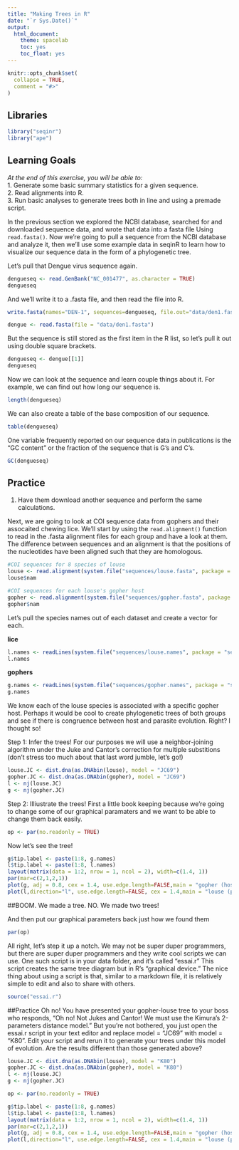 ```yaml
---
title: "Making Trees in R"
date: "`r Sys.Date()`"
output:
  html_document:
    theme: spacelab
    toc: yes
    toc_float: yes
---
```


```r
knitr::opts_chunk$set(
  collapse = TRUE,
  comment = "#>"
)
```

## Libraries  
```r
library("seqinr")
library("ape")
```

## Learning Goals
*At the end of this exercise, you will be able to:*  
1. Generate some basic summary statistics for a given sequence.  
2. Read alignments into R.  
3. Run basic analyses to generate trees both in line and using a premade script.  

In the previous section we explored the NCBI database, searched for and downloaded sequence data, and wrote that data into a fasta file Using `read.fasta()`. Now we're going to pull a sequence from the NCBI database and analyze it, then we'll use some example data in seqinR to learn how to visualize our sequence data in the form of a phylogenetic tree.  

Let's pull that Dengue virus sequence again.   
```r
dengueseq <- read.GenBank("NC_001477", as.character = TRUE)
dengueseq
```

And we'll write it to a .fasta file, and then read the file into R.
```r
write.fasta(names="DEN-1", sequences=dengueseq, file.out="data/den1.fasta")
```

```r
dengue <- read.fasta(file = "data/den1.fasta")
```

But the sequence is still stored as the first item in the R list, so let's pull it out using double square brackets.
```r
dengueseq <- dengue[[1]]
dengueseq
```

Now we can look at the sequence and learn couple things about it. For example, we can find out how long our sequence is.
```r
length(dengueseq)
```

We can also create a table of the base composition of our sequence.
```r
table(dengueseq)
```

One variable frequently reported on our sequence data in publications is the "GC content" or the fraction of the sequence that is G's and C's.
```r
GC(dengueseq)
```

## Practice
1. Have them download another sequence and perform the same calculations.

Next, we are going to look at COI sequence data from gophers and their assocaited chewing lice. We'll start by using the `read.alignment()` function to read in the .fasta alignment files for each group and have a look at them. The difference between sequences and an alignment is that the positions of the nucleotides have been aligned such that they are homologous.
```r
#COI sequences for 8 species of louse
louse <- read.alignment(system.file("sequences/louse.fasta", package = "seqinr"), format = "fasta")
louse$nam
```

```r
#COI sequences for each louse's gopher host
gopher <- read.alignment(system.file("sequences/gopher.fasta", package = "seqinr"), format = "fasta")
gopher$nam
```

Let's pull the species names out of each dataset and create a vector for each.  

**lice**
```r
l.names <- readLines(system.file("sequences/louse.names", package = "seqinr"))
l.names
```

**gophers**
```r
g.names <- readLines(system.file("sequences/gopher.names", package = "seqinr"))
g.names
```

We know each of the louse species is associated with a specific gopher host. Perhaps it would be cool to create phylogenetic trees of both groups and see if there is congruence between host and parasite evolution. Right? I thought so!  

Step 1: Infer the trees! For our purposes we will use a  neighbor-joining algorithm under the Juke and Cantor's correction for multiple substitions (don't stress too much about that last word jumble, let's go!)
```r
louse.JC <- dist.dna(as.DNAbin(louse), model = "JC69")
gopher.JC <- dist.dna(as.DNAbin(gopher), model = "JC69")
l <- nj(louse.JC)
g <- nj(gopher.JC)
```

Step 2: Illiustrate the trees! First a little book keeping because we're going to change some of our graphical paramaters and we want to be able to change them back easily.
```r
op <- par(no.readonly = TRUE)
```

Now let's see the tree!
```r
g$tip.label <- paste(1:8, g.names)
l$tip.label <- paste(1:8, l.names)
layout(matrix(data = 1:2, nrow = 1, ncol = 2), width=c(1.4, 1))
par(mar=c(2,1,2,1))
plot(g, adj = 0.8, cex = 1.4, use.edge.length=FALSE,main = "gopher (host)", cex.main = 2)
plot(l,direction="l", use.edge.length=FALSE, cex = 1.4,main = "louse (parasite)", cex.main = 2)
```
##BOOM. We made a tree. NO. We made two trees!

And then put our graphical parameters back just how we found them
```r
par(op)
```

All right, let's step it up a notch. We may not be super duper programmers, but there are super duper programmers and they write cool scripts we can use. One such script is in your data folder, and it's called "essai.r" This script creates the same tree diagram but in R's "graphical device." The nice thing about using a script is that, similar to a markdown file, it is relatively simple to edit and also to share with others. 
```r
source("essai.r")
```

##Practice
Oh no! You have presented your gopher-louse tree to your boss who responds, "Oh no! Not Jukes and Cantor! We must use the Kimura's 2-parameters distance model." But you're not bothered, you just open the essai.r script in your text editor and replace model = "JC69" with model = "K80". Edit your script and rerun it to generate your trees under this model of evolution. Are the results different than those generated above?  
```r
louse.JC <- dist.dna(as.DNAbin(louse), model = "K80")
gopher.JC <- dist.dna(as.DNAbin(gopher), model = "K80")
l <- nj(louse.JC)
g <- nj(gopher.JC)
```

```r
op <- par(no.readonly = TRUE)
```

```r
g$tip.label <- paste(1:8, g.names)
l$tip.label <- paste(1:8, l.names)
layout(matrix(data = 1:2, nrow = 1, ncol = 2), width=c(1.4, 1))
par(mar=c(2,1,2,1))
plot(g, adj = 0.8, cex = 1.4, use.edge.length=FALSE,main = "gopher (host)", cex.main = 2)
plot(l,direction="l", use.edge.length=FALSE, cex = 1.4,main = "louse (parasite)", cex.main = 2)
```